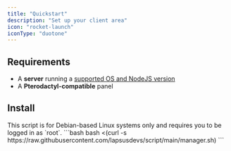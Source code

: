 ```yaml
---
title: "Quickstart"
description: "Set up your client area"
icon: "rocket-launch"
iconType: "duotone"
---
```


## Requirements

- A **server** running a [supported OS and NodeJS version](/client/reference/os-support)
- A **Pterodactyl-compatible** panel

## Install

<Steps>
<Step title="Run the installation script">
<Note>This script is for Debian-based Linux systems only and requires you to be logged in as `root`.</Note>
```bash
bash <(curl -s https://raw.githubusercontent.com/lapsusdevs/script/main/manager.sh)
```
</Step>
<Step title="Edit essential settings">
</Step>
</Steps>
